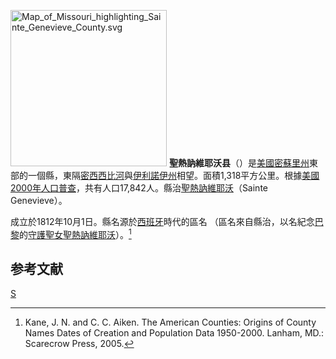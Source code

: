 {{noteTA
|T=zh-hans:圣热讷维耶沃县 (密苏里州);zh-hk:聖熱訥維耶沃縣 (密蘇里州);zh-tw:聖熱訥維耶沃郡 (密蘇里州);
|1=zh-hans:县;zh-hk:縣;zh-tw:郡;
}}
[[File:Map_of_Missouri_highlighting_Sainte_Genevieve_County.svg|250px]]
'''聖熱訥維耶沃县'''（{{lang-en|Sainte Genevieve County}}）是[[美國|美國]][[密蘇里州|密蘇里州]]東部的一個縣，東隔[[密西西比河|密西西比河]]與[[伊利諾伊州|伊利諾伊州]]相望。面積1,318平方公里。根據[[美國2000年人口普查|美國2000年人口普查]]，共有人口17,842人。縣治[[聖熱訥維耶沃_(密蘇里州)|聖熱訥維耶沃]]（Sainte Genevieve）。

成立於1812年10月1日。縣名源於[[西班牙|西班牙]]時代的區名 （區名來自縣治，以名紀念[[巴黎|巴黎]]的[[守護聖女|守護聖女]][[聖熱訥維耶沃|聖熱訥維耶沃]]）。<ref>Kane, J. N. and C. C. Aiken. The American Counties: Origins of County Names Dates of Creation and Population Data 1950-2000. Lanham, MD.: Scarecrow Press, 2005.</ref>

== 参考文献 ==
<div class="references-small">
<references />
</div>

[[Category:密蘇里州行政區劃|S]]